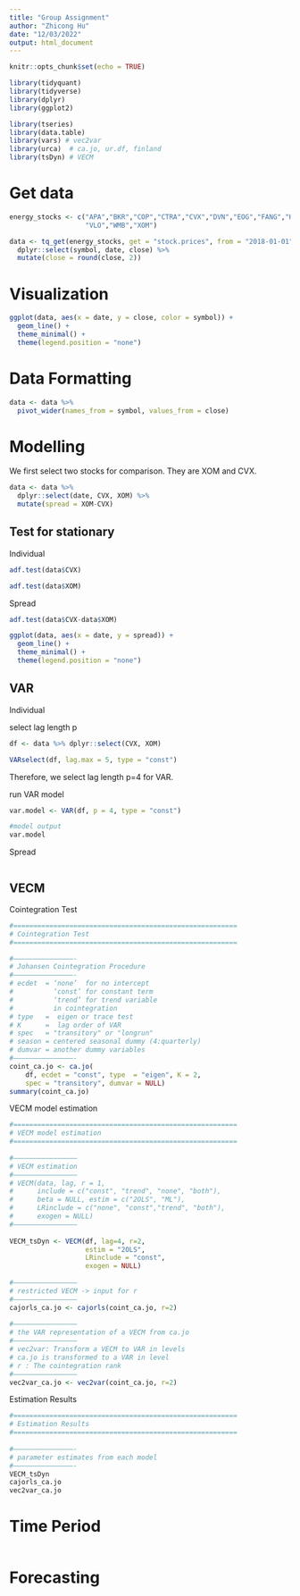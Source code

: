 ```yaml
---
title: "Group Assignment"
author: "Zhicong Hu"
date: "12/03/2022"
output: html_document
---
```


```r
knitr::opts_chunk$set(echo = TRUE)
```

```r
library(tidyquant)
library(tidyverse)
library(dplyr)
library(ggplot2)

library(tseries) 
library(data.table)
library(vars) # vec2var
library(urca)  # ca.jo, ur.df, finland
library(tsDyn) # VECM
```

# Get data

```r
energy_stocks <- c("APA","BKR","COP","CTRA","CVX","DVN","EOG","FANG","HAL","HES","KMI","MPC","MRO","OKE","OXY","PSX","PXD","SLB",
                   "VLO","WMB","XOM")

data <- tq_get(energy_stocks, get = "stock.prices", from = "2018-01-01", to = "2022-01-01") %>% 
  dplyr::select(symbol, date, close) %>% 
  mutate(close = round(close, 2))
```

# Visualization

```r
ggplot(data, aes(x = date, y = close, color = symbol)) +
  geom_line() +
  theme_minimal() +
  theme(legend.position = "none")
```

# Data Formatting

```r
data <- data %>% 
  pivot_wider(names_from = symbol, values_from = close)
```

# Modelling

We first select two stocks for comparison. They are XOM and CVX.

```r
data <- data %>% 
  dplyr::select(date, CVX, XOM) %>% 
  mutate(spread = XOM-CVX)
```

## Test for stationary

Individual

```r
adf.test(data$CVX)

adf.test(data$XOM)
```

Spread

```r
adf.test(data$CVX-data$XOM)

ggplot(data, aes(x = date, y = spread)) +
  geom_line() +
  theme_minimal() +
  theme(legend.position = "none")
```

## VAR

Individual


select lag length p
```r

df <- data %>% dplyr::select(CVX, XOM)

VARselect(df, lag.max = 5, type = "const")
```
Therefore, we select lag length p=4 for VAR.  

run VAR model
```r
var.model <- VAR(df, p = 4, type = "const")

#model output
var.model
```

Spread

```r

```

## VECM

Cointegration Test
```r
#========================================================
# Cointegration Test
#========================================================

#———————————————-
# Johansen Cointegration Procedure
#———————————————-
# ecdet  = ‘none’  for no intercept 
#          ‘const’ for constant term
#          ‘trend’ for trend variable 
#          in cointegration
# type   =  eigen or trace test
# K      =  lag order of VAR
# spec   = "transitory" or "longrun"
# season = centered seasonal dummy (4:quarterly)
# dumvar = another dummy variables
#———————————————-
coint_ca.jo <- ca.jo(
    df, ecdet = "const", type  = "eigen", K = 2, 
    spec = "transitory", dumvar = NULL)
summary(coint_ca.jo)
```

VECM model estimation
```r
#========================================================
# VECM model estimation
#========================================================
 
#————————————————
# VECM estimation
#————————————————
# VECM(data, lag, r = 1, 
#      include = c("const", "trend", "none", "both"),
#      beta = NULL, estim = c("2OLS", "ML"), 
#      LRinclude = c("none", "const","trend", "both"), 
#      exogen = NULL)
#————————————————
  
VECM_tsDyn <- VECM(df, lag=4, r=2,
                   estim = "2OLS",
                   LRinclude = "const",
                   exogen = NULL)
  
#————————————————
# restricted VECM -> input for r
#————————————————
cajorls_ca.jo <- cajorls(coint_ca.jo, r=2)
  
#————————————————
# the VAR representation of a VECM from ca.jo
#————————————————
# vec2var: Transform a VECM to VAR in levels
# ca.jo is transformed to a VAR in level
# r : The cointegration rank 
#————————————————
vec2var_ca.jo <- vec2var(coint_ca.jo, r=2)
```

Estimation Results
```r
#========================================================
# Estimation Results
#========================================================
 
#———————————————-
# parameter estimates from each model
#———————————————-
VECM_tsDyn
cajorls_ca.jo
vec2var_ca.jo
```

# Time Period

```r

```

# Forecasting

```r

```

